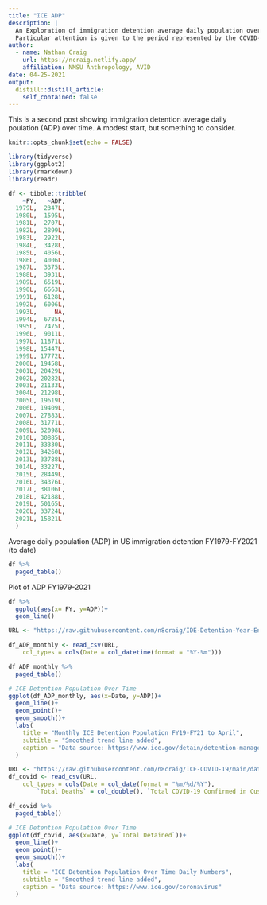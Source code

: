 ```yaml
---
title: "ICE ADP"
description: |
  An Exploration of immigration detention average daily population over time.
  Particular attention is given to the period represented by the COVID-19 pandemic.
author:
  - name: Nathan Craig 
    url: https://ncraig.netlify.app/
    affiliation: NMSU Anthropology, AVID
date: 04-25-2021
output:
  distill::distill_article:
    self_contained: false
---
```

This is a second post showing immigration detention average daily poulation (ADP) over time. A modest start, but something to consider.

```r
knitr::opts_chunk$set(echo = FALSE)
```


```r
library(tidyverse)
library(ggplot2)
library(rmarkdown)
library(readr)
```


```r
df <- tibble::tribble(
    ~FY,   ~ADP,
  1979L,  2347L,
  1980L,  1595L,
  1981L,  2707L,
  1982L,  2899L,
  1983L,  2922L,
  1984L,  3428L,
  1985L,  4056L,
  1986L,  4006L,
  1987L,  3375L,
  1988L,  3931L,
  1989L,  6519L,
  1990L,  6663L,
  1991L,  6128L,
  1992L,  6006L,
  1993L,     NA,
  1994L,  6785L,
  1995L,  7475L,
  1996L,  9011L,
  1997L, 11871L,
  1998L, 15447L,
  1999L, 17772L,
  2000L, 19458L,
  2001L, 20429L,
  2002L, 20282L,
  2003L, 21133L,
  2004L, 21298L,
  2005L, 19619L,
  2006L, 19409L,
  2007L, 27883L,
  2008L, 31771L,
  2009L, 32098L,
  2010L, 30885L,
  2011L, 33330L,
  2012L, 34260L,
  2013L, 33788L,
  2014L, 33227L,
  2015L, 28449L,
  2016L, 34376L,
  2017L, 38106L,
  2018L, 42188L,
  2019L, 50165L,
  2020L, 33724L,
  2021L, 15821L
  )

```

Average daily population (ADP) in US immigration detention FY1979-FY2021 (to date)

```r
df %>% 
  paged_table()
```

Plot of ADP FY1979-2021

```r
df %>% 
  ggplot(aes(x= FY, y=ADP))+
  geom_line()
```


```r
URL <- "https://raw.githubusercontent.com/n8craig/IDE-Detention-Year-End-Reports/main/data/ADP_monthly_Oct18_Apr21.csv"

df_ADP_monthly <- read_csv(URL, 
    col_types = cols(Date = col_datetime(format = "%Y-%m")))
```

```r
df_ADP_monthly %>% 
  paged_table()
```

```r
# ICE Detention Population Over Time
ggplot(df_ADP_monthly, aes(x=Date, y=ADP))+
  geom_line()+
  geom_point()+
  geom_smooth()+
  labs(
    title = "Monthly ICE Detention Population FY19-FY21 to April",
    subtitle = "Smoothed trend line added",
    caption = "Data source: https://www.ice.gov/detain/detention-management"
  )
```



```r
URL <- "https://raw.githubusercontent.com/n8craig/ICE-COVID-19/main/data/covid_summaries.csv"
df_covid <- read_csv(URL, 
    col_types = cols(Date = col_date(format = "%m/%d/%Y"), 
        `Total Deaths` = col_double(), `Total COVID-19 Confirmed in Custody` = col_double()))
```

```r
df_covid %>% 
  paged_table()
```


```r
# ICE Detention Population Over Time
ggplot(df_covid, aes(x=Date, y=`Total Detained`))+
  geom_line()+
  geom_point()+
  geom_smooth()+
  labs(
    title = "ICE Detention Population Over Time Daily Numbers",
    subtitle = "Smoothed trend line added",
    caption = "Data source: https://www.ice.gov/coronavirus"
  )
```

